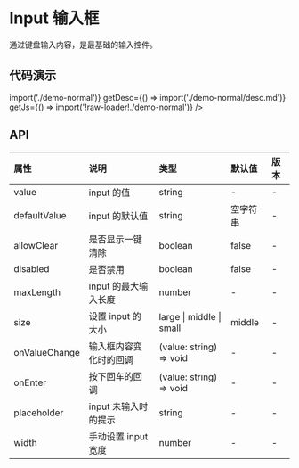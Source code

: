 
# Input 输入框

通过键盘输入内容，是最基础的输入控件。

## 代码演示

<CodeWrapper>
    <CodeBox
        title="基础"
        getComponent={() => import('./demo-normal')}
        getDesc={() => import('./demo-normal/desc.md')}
        getJs={() => import('!raw-loader!./demo-normal')}
    />
</CodeWrapper>

## API

<div className="api">

| 属性          | 说明                   | 类型                     | 默认值   | 版本 |
| :------------ | :--------------------- | :----------------------- | :------- | :--- |
| value         | input 的值             | string                   | -        | -    |
| defaultValue  | input 的默认值         | string                   | 空字符串 | -    |
| allowClear    | 是否显示一键清除       | boolean                  | false    | -    |
| disabled      | 是否禁用               | boolean                  | false    | -    |
| maxLength     | input 的最大输入长度   | number                   | -        | -    |
| size          | 设置 input 的大小      | large \| middle \| small | middle   | -    |
| onValueChange | 输入框内容变化时的回调 | (value: string) => void  | -        | -    |
| onEnter       | 按下回车的回调         | (value: string) => void  | -        | -    |
| placeholder   | input 未输入时的提示   | string                   | -        | -    |
| width         | 手动设置 input 宽度    | number                   | -        | -    |

</div>

